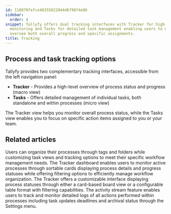 ```yaml
---
id: 118870fefce48355822044d6790f4e86
sidebar:
  order: 4
snippet: Tallyfy offers dual tracking interfaces with Tracker for high-level process
  monitoring and Tasks for detailed task management enabling users to effectively
  oversee both overall progress and specific assignments.
title: Tracking
---
```


## Process and task tracking options

Tallyfy provides two complementary tracking interfaces, accessible from the left navigation panel:

* **Tracker** - Provides a high-level overview of process status and progress (macro view)
* **Tasks** - Offers detailed management of individual tasks, both standalone and within processes (micro view)

The Tracker view helps you monitor overall process status, while the Tasks view enables you to focus on specific action items assigned to you or your team.


<PageTree />


## Related articles
<CardGrid>
<LinkTitleCard header="<b>Tracker View > Organize processes</b>" href="/products/pro/tracking-and-tasks/tracker-view/organize-processes/" > Users can organize their processes through tags and folders while customizing task views and tracking options to meet their specific workflow management needs. </LinkTitleCard>
<LinkTitleCard header="<b>Tracker View > Manage and track my processes</b>" href="/products/pro/tracking-and-tasks/tracker-view/how-can-i-manage-and-track-my-processes-on-tallyfy/" > The Tracker dashboard enables users to monitor active processes through sortable cards displaying process details and progress statuses while offering filtering options to efficiently manage workflow organization. </LinkTitleCard>
<LinkTitleCard header="<b>Tracking And Tasks > Tracker view</b>" href="/products/pro/tracking-and-tasks/tracker-view/" > The Tracker offers a customizable interface displaying process statuses through either a card-based board view or a configurable table format with filtering capabilities. </LinkTitleCard>
<LinkTitleCard header="<b>Tracker View > Check process activity</b>" href="/products/pro/tracking-and-tasks/tracker-view/how-can-i-track-process-activities-on-tallyfy/" > The activity stream feature enables users to track and monitor detailed logs of all actions performed within processes including task updates deadlines and archival status through the Settings menu. </LinkTitleCard>
</CardGrid>
